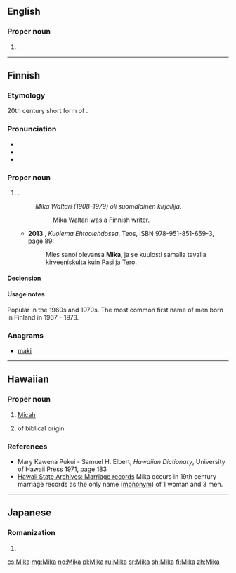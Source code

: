 ==English==

===Proper noun===
{{en-proper noun}}

# {{given name|female|A=A Japanese|from=Japanese}}

----

==Finnish==

===Etymology===
20th century short form of {{term|Mikael||[[Michael]]|lang=fi}}.

===Pronunciation===
* {{rhymes|ikɑ|lang=fi}}
* {{IPA|/ˈmikɑ/|lang=fi}}
* {{hyphenation|Mi|ka|lang=fi}}

===Proper noun===
{{fi-proper noun}}

# {{given name|male|lang=fi}}.
#:''Mika Waltari (1908-1979) oli suomalainen kirjailija.''
#::Mika Waltari was a Finnish writer.
#* '''2013''' {{w|Minna Lindgren}}, ''Kuolema Ehtoolehdossa'', Teos, ISBN 978-951-851-659-3, page 89:
#*:Mies sanoi olevansa '''Mika''', ja se kuulosti samalla tavalla kirveeniskulta kuin Pasi ja Tero.

====Declension====
{{fi-decl-kala|Mik|||a}}

====Usage notes====
Popular in the 1960s and 1970s. The most common first name of men born in Finland in 1967 - 1973.

===Anagrams===
* [[maki#Finnish|maki]]

----

==Hawaiian==

===Proper noun===
{{haw-proper noun}}

# {{context|biblical character|lang=haw}} [[Micah]]
# {{given name|male|lang=haw|from=the Bible}} of biblical origin.

===References===
* Mary Kawena Pukui - Samuel H. Elbert, ''Hawaiian Dictionary'', University of Hawaii Press 1971, page 183
* [http://www.ulukau.org/gsdl2.7/cgi-bin/algene Hawaii State Archives: Marriage records] Mika occurs in 19th century marriage records as the only name ([[mononym]]) of 1 woman and 3 men.

----

==Japanese==

===Romanization===
{{ja-romaji}}

# {{ja-romanization of|みか}}

[[cs:Mika]]
[[mg:Mika]]
[[no:Mika]]
[[pl:Mika]]
[[ru:Mika]]
[[sr:Mika]]
[[sh:Mika]]
[[fi:Mika]]
[[zh:Mika]]